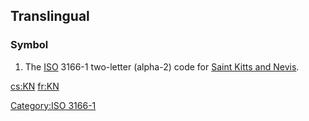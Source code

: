 {{also|kN|.kn}}
==Translingual==

===Symbol===
{{head|mul|symbol}}
# The [[ISO]] 3166-1 two-letter (alpha-2) code for [[Saint Kitts and Nevis]].

[[Category:ISO 3166-1]]

[[cs:KN]]
[[fr:KN]]